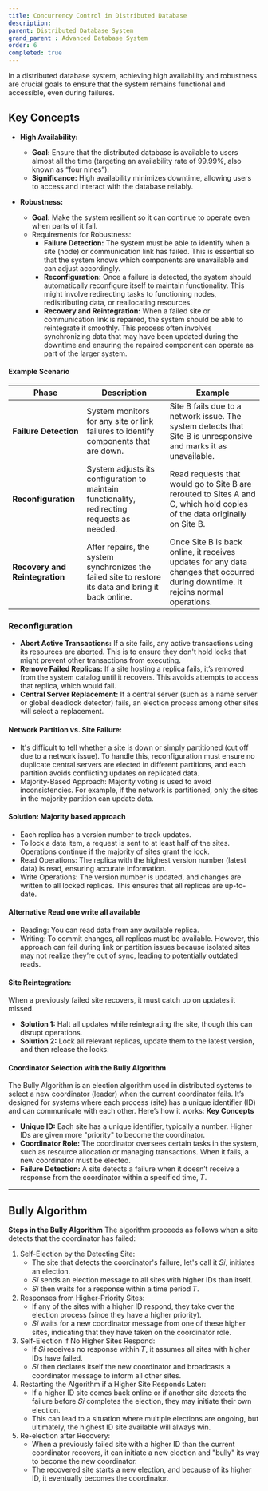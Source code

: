 ```yaml
---
title: Concurrency Control in Distributed Database 
description:
parent: Distributed Database System
grand_parent : Advanced Database System
order: 6
completed: true
---
```


In a distributed database system, achieving high availability and robustness are crucial goals to ensure that the system remains functional and accessible, even during failures.

## Key Concepts

* **High Availability:**
    * **Goal:** Ensure that the distributed database is available to users almost all the time (targeting an availability rate of 99.99%, also known as “four nines”).
    * **Significance:** High availability minimizes downtime, allowing users to access and interact with the database reliably.

* **Robustness:**
    * **Goal:** Make the system resilient so it can continue to operate even when parts of it fail.
    * Requirements for Robustness:
        * **Failure Detection:** The system must be able to identify when a site (node) or communication link has failed. This is essential so that the system knows which components are unavailable and can adjust accordingly.
        * **Reconfiguration:** Once a failure is detected, the system should automatically reconfigure itself to maintain functionality. This might involve redirecting tasks to functioning nodes, redistributing data, or reallocating resources.
        * **Recovery and Reintegration:** When a failed site or communication link is repaired, the system should be able to reintegrate it smoothly. This process often involves synchronizing data that may have been updated during the downtime and ensuring the repaired component can operate as part of the larger system.

#### Example Scenario
| Phase | Description  | Example    |
|-------------|------------|--------------|
| **Failure Detection**     | System monitors for any site or link failures to identify components that are down.                         | Site B fails due to a network issue. The system detects that Site B is unresponsive and marks it as unavailable.               |
| **Reconfiguration** | System adjusts its configuration to maintain functionality, redirecting requests as needed.                     | Read requests that would go to Site B are rerouted to Sites A and C, which hold copies of the data originally on Site B.      |
| **Recovery and Reintegration** | After repairs, the system synchronizes the failed site to restore its data and bring it back online. | Once Site B is back online, it receives updates for any data changes that occurred during downtime. It rejoins normal operations. |


### Reconfiguration
* **Abort Active Transactions:** If a site fails, any active transactions using its resources are aborted. This is to ensure they don't hold locks that might prevent other transactions from executing.
* **Remove Failed Replicas:** If a site hosting a replica fails, it’s removed from the system catalog until it recovers. This avoids attempts to access that replica, which would fail.
* **Central Server Replacement:** If a central server (such as a name server or global deadlock detector) fails, an election process among other sites will select a replacement.

#### Network Partition vs. Site Failure:
* It's difficult to tell whether a site is down or simply partitioned (cut off due to a network issue). To handle this, reconfiguration must ensure no duplicate central servers are elected in different partitions, and each partition avoids conflicting updates on replicated data.
* Majority-Based Approach: Majority voting is used to avoid inconsistencies. For example, if the network is partitioned, only the sites in the majority partition can update data.

#### Solution: Majority based approach
* Each replica has a version number to track updates.
* To lock a data item, a request is sent to at least half of the sites. Operations continue if the majority of sites grant the lock.
* Read Operations: The replica with the highest version number (latest data) is read, ensuring accurate information.
* Write Operations: The version number is updated, and changes are written to all locked replicas. This ensures that all replicas are up-to-date.

#### Alternative Read one write all available
* Reading: You can read data from any available replica.
* Writing: To commit changes, all replicas must be available. However, this approach can fail during link or partition issues because isolated sites may not realize they’re out of sync, leading to potentially outdated reads.

#### Site Reintegration:
When a previously failed site recovers, it must catch up on updates it missed.
* **Solution 1:** Halt all updates while reintegrating the site, though this can disrupt operations.
* **Solution 2:** Lock all relevant replicas, update them to the latest version, and then release the locks.

#### Coordinator Selection with the Bully Algorithm
The Bully Algorithm is an election algorithm used in distributed systems to select a new coordinator (leader) when the current coordinator fails. It’s designed for systems where each process (site) has a unique identifier (ID) and can communicate with each other. Here’s how it works:
**Key Concepts**
* **Unique ID:** Each site has a unique identifier, typically a number. Higher IDs are given more "priority" to become the coordinator.
* **Coordinator Role:** The coordinator oversees certain tasks in the system, such as resource allocation or managing transactions. When it fails, a new coordinator must be elected.
* **Failure Detection:** A site detects a failure when it doesn’t receive a response from the coordinator within a specified time, 𝑇.

---

## Bully Algorithm

**Steps in the Bully Algorithm**
The algorithm proceeds as follows when a site detects that the coordinator has failed:
1. Self-Election by the Detecting Site:
    * The site that detects the coordinator's failure, let's call it 𝑆𝑖, initiates an election.
    * 𝑆𝑖 sends an election message to all sites with higher IDs than itself.
    * 𝑆𝑖 then waits for a response within a time period 𝑇.
2. Responses from Higher-Priority Sites:
    * If any of the sites with a higher ID respond, they take over the election process (since they have a higher priority).
    * 𝑆𝑖 waits for a new coordinator message from one of these higher sites, indicating that they have taken on the coordinator role.
3. Self-Election if No Higher Sites Respond:
    * If 𝑆𝑖 receives no response within 𝑇, it assumes all sites with higher IDs have failed.
    * 𝑆𝑖 then declares itself the new coordinator and broadcasts a coordinator message to inform all other sites.
4. Restarting the Algorithm if a Higher Site Responds Later:
    *  If a higher ID site comes back online or if another site detects the failure before  𝑆𝑖 completes the election, they may initiate their own election.
    * This can lead to a situation where multiple elections are ongoing, but ultimately, the highest ID site available will always win.
5. Re-election after Recovery:
    * When a previously failed site with a higher ID than the current coordinator recovers, it can initiate a new election and "bully" its way to become the new coordinator.
    * The recovered site starts a new election, and because of its higher ID, it eventually becomes the coordinator.

